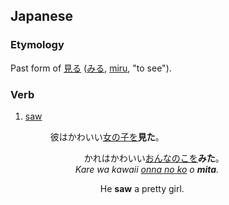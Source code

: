 ==Japanese==
===Etymology===
Past form of [[見る]] ([[みる]], [[miru]], "to see").
===Verb===
{{ja-verb form|h|rom=mita}}

# {{ja-def|見た}} [[saw]]
#: 彼はかわいい[[女の子]]を'''見た'''。
#::　かれはかわいい[[おんなのこ]]を'''みた'''。
#:: ''Kare wa kawaii [[onna no ko]] o '''mita'''.''
#::: He '''saw''' a pretty girl.